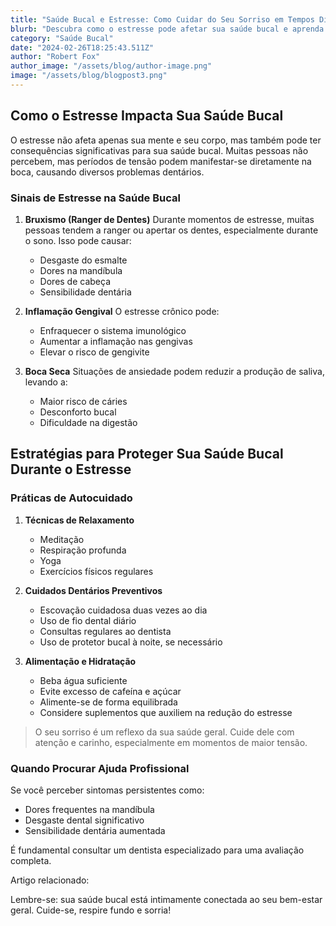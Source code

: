```yaml
---
title: "Saúde Bucal e Estresse: Como Cuidar do Seu Sorriso em Tempos Difíceis"
blurb: "Descubra como o estresse pode afetar sua saúde bucal e aprenda estratégias práticas para proteger seu sorriso mesmo em momentos desafiadores."
category: "Saúde Bucal"
date: "2024-02-26T18:25:43.511Z"
author: "Robert Fox"
author_image: "/assets/blog/author-image.png"
image: "/assets/blog/blogpost3.png"
---
```


<HeroImage src="/assets/blog/blogpost1_lg1.png" alt="Imagem representando estresse e saúde bucal" />

## Como o Estresse Impacta Sua Saúde Bucal

O estresse não afeta apenas sua mente e seu corpo, mas também pode ter consequências significativas para sua saúde bucal. Muitas pessoas não percebem, mas períodos de tensão podem manifestar-se diretamente na boca, causando diversos problemas dentários.

### Sinais de Estresse na Saúde Bucal

1. **Bruxismo (Ranger de Dentes)**
   Durante momentos de estresse, muitas pessoas tendem a ranger ou apertar os dentes, especialmente durante o sono. Isso pode causar:
   - Desgaste do esmalte
   - Dores na mandíbula
   - Dores de cabeça
   - Sensibilidade dentária

2. **Inflamação Gengival**
   O estresse crônico pode:
   - Enfraquecer o sistema imunológico
   - Aumentar a inflamação nas gengivas
   - Elevar o risco de gengivite

3. **Boca Seca**
   Situações de ansiedade podem reduzir a produção de saliva, levando a:
   - Maior risco de cáries
   - Desconforto bucal
   - Dificuldade na digestão

<ImageGroup>
  <BlogImage
    size="sm"
    src="/assets/blog/blogpost1_s1.png"
    alt="Pessoa demonstrando sinais de estresse dental"
  />
  <BlogImage
    size="sm"
    src="/assets/blog/blogpost1_s2.png"
    alt="Técnicas de relaxamento para saúde bucal"
  />
</ImageGroup>

## Estratégias para Proteger Sua Saúde Bucal Durante o Estresse

### Práticas de Autocuidado

1. **Técnicas de Relaxamento**
   - Meditação
   - Respiração profunda
   - Yoga
   - Exercícios físicos regulares

2. **Cuidados Dentários Preventivos**
   - Escovação cuidadosa duas vezes ao dia
   - Uso de fio dental diário
   - Consultas regulares ao dentista
   - Uso de protetor bucal à noite, se necessário

3. **Alimentação e Hidratação**
   - Beba água suficiente
   - Evite excesso de cafeína e açúcar
   - Alimente-se de forma equilibrada
   - Considere suplementos que auxiliem na redução do estresse

> O seu sorriso é um reflexo da sua saúde geral. Cuide dele com atenção e carinho, especialmente em momentos de maior tensão.

### Quando Procurar Ajuda Profissional

Se você perceber sintomas persistentes como:
- Dores frequentes na mandíbula
- Desgaste dental significativo
- Sensibilidade dentária aumentada

É fundamental consultar um dentista especializado para uma avaliação completa.

<LinkGroup>
  Artigo relacionado:
  <LinkItem linkTo="#" linkText="Técnicas de Relaxamento para Reduzir o Estresse"/>
</LinkGroup>

Lembre-se: sua saúde bucal está intimamente conectada ao seu bem-estar geral. Cuide-se, respire fundo e sorria!